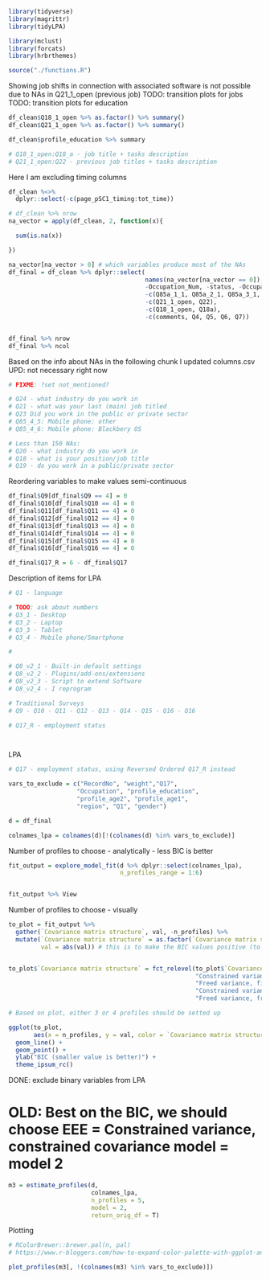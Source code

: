 ```r

library(tidyverse)
library(magrittr)
library(tidyLPA)

library(mclust)
library(forcats)
library(hrbrthemes)

source("./functions.R")

```

Showing job shifts in connection with associated software is not possible due to NAs in Q21_1_open (previous job)
TODO: transition plots for jobs
TODO: transition plots for education

```r

df_clean$Q18_1_open %>% as.factor() %>% summary()
df_clean$Q21_1_open %>% as.factor() %>% summary()

df_clean$profile_education %>% summary

# Q18_1_open:Q18_a - job title + tasks description
# Q21_1_open:Q22 - previous job titles + tasks description

```

Here I am excluding timing columns


```r

df_clean %<>%
  dplyr::select(-c(page_pSC1_timing:tot_time))

# df_clean %>% nrow
na_vector = apply(df_clean, 2, function(x){

  sum(is.na(x))

})

na_vector[na_vector > 0] # which variables produce most of the NAs
df_final = df_clean %>% dplyr::select(
                                      names(na_vector[na_vector == 0]),
                                      -Occupation_Num, -status, -Occupation_DISCO,
                                      -c(Q85a_1_1, Q85a_2_1, Q85a_3_1, Q85a_4_1),
                                      -c(Q21_1_open, Q22),
                                      -c(Q18_1_open, Q18a),
                                      -c(comments, Q4, Q5, Q6, Q7))


df_final %>% nrow
df_final %>% ncol

```

Based on the info about NAs in the following chunk I updated columns.csv
UPD: not necessary right now 

```r

# FIXME: ?set not_mentioned?

# Q24 - what industry do you work in
# Q21 - what was your last (main) job titled
# Q23 Did you work in the public or private sector
# Q85_4_5: Mobile phone: other
# Q85_4_6: Mobile phone: Blackbery OS

# Less than 150 NAs:
# Q20 - what industry do you work in
# Q18 - what is your position/job title
# Q19 - do you work in a public/private sector


```

Reordering variables to make values semi-continuous


```r

df_final$Q9[df_final$Q9 == 4] = 0
df_final$Q10[df_final$Q10 == 4] = 0
df_final$Q11[df_final$Q11 == 4] = 0
df_final$Q12[df_final$Q12 == 4] = 0
df_final$Q13[df_final$Q13 == 4] = 0
df_final$Q14[df_final$Q14 == 4] = 0
df_final$Q15[df_final$Q15 == 4] = 0
df_final$Q16[df_final$Q16 == 4] = 0

df_final$Q17_R = 6 - df_final$Q17


```

Description of items for LPA

```r

# Q1 - language

# TODO: ask about numbers
# Q3_1 - Desktop
# Q3_2 - Laptop
# Q3_3 - Tablet
# Q3_4 - Mobile phone/Smartphone

#

# Q8_v2_1 - Built-in default settings
# Q8_v2_2 - Plugins/add-ons/extensions
# Q8_v2_3 - Script to extend Software
# Q8_v2_4 - I reprogram

# Traditional Surveys
# Q9 - Q10 - Q11 - Q12 - Q13 - Q14 - Q15 - Q16 - Q16

# Q17_R - employment status




```


LPA


 ```r

# Q17 - employment status, using Reversed Ordered Q17_R instead

vars_to_exclude = c("RecordNo", "weight","Q17",
                    "Occupation", "profile_education",
                    "profile_age2", "profile_age1",
                    "region", "Q1", "gender")

d = df_final

colnames_lpa = colnames(d)[!(colnames(d) %in% vars_to_exclude)]


```

Number of profiles to choose - analytically - less BIC is better

```r

fit_output = explore_model_fit(d %>% dplyr::select(colnames_lpa),
                               n_profiles_range = 1:6)


fit_output %>% View

```

Number of profiles to choose - visually

```r

to_plot = fit_output %>%
  gather(`Covariance matrix structure`, val, -n_profiles) %>% 
  mutate(`Covariance matrix structure` = as.factor(`Covariance matrix structure`),
         val = abs(val)) # this is to make the BIC values positive (to align with more common formula / interpretation of BIC)


to_plot$`Covariance matrix structure` = fct_relevel(to_plot$`Covariance matrix structure`,
                                                    "Constrained variance, fixed covariance",
                                                    "Freed variance, fixed covariance",
                                                    "Constrained variance, constrained covariance",
                                                    "Freed variance, freed covariance")

# Based on plot, either 3 or 4 profiles should be setted up

ggplot(to_plot,
       aes(x = n_profiles, y = val, color = `Covariance matrix structure`, group = `Covariance matrix structure`)) +
  geom_line() +
  geom_point() +
  ylab("BIC (smaller value is better)") +
  theme_ipsum_rc()


```

DONE: exclude binary variables from LPA

# OLD: Best on the BIC, we should choose EEE = Constrained variance, constrained covariance model = model 2


```r

m3 = estimate_profiles(d,
                       colnames_lpa,
                       n_profiles = 5, 
                       model = 2,
                       return_orig_df = T)


```


Plotting 


```r

# RColorBrewer::brewer.pal(n, pal)
# https://www.r-bloggers.com/how-to-expand-color-palette-with-ggplot-and-rcolorbrewer/

plot_profiles(m3[, !(colnames(m3) %in% vars_to_exclude)])


```
